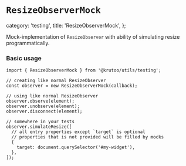 # `ResizeObserverMock`

  category: 'testing',
  title: 'ResizeObserverMock',
};

Mock-implementation of `ResizeObserver` with ability of simulating resize programmatically.

### Basic usage

```tsx
import { ResizeObserverMock } from '@krutoo/utils/testing';

// creating like normal ResizeObserver
const observer = new ResizeObserverMock(callback);

// using like normal ResizeObserver
observer.observe(element);
observer.unobserve(element);
observer.disconnect(element);

// somewhere in your tests
observer.simulateResize([
  // all entry properties except `target` is optional
  // properties that is not provided will be filled by mocks
  {
    target: document.querySelector('#my-widget'),
  },
]);
```
